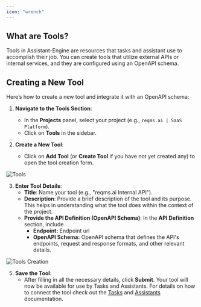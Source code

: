 ```yaml
---
icon: "wrench"
---
```


## **What are Tools?**

Tools in Assistant-Engine are resources that tasks and assistant use to accomplish their job. You can create tools that utilize external APIs or internal services, and they are configured using an OpenAPI schema.

## **Creating a New Tool**

Here’s how to create a new tool and integrate it with an OpenAPI schema:

1. **Navigate to the Tools Section**:
   - In the **Projects** panel, select your project (e.g., `reqms.ai | SaaS Platform`).
   - Click on **Tools** in the sidebar.

2. **Create a New Tool**:
   - Click on **Add Tool** (or **Create Tool** if you have not yet created any) to open the tool creation form.

<Frame>
  <img src="images/assistant-engine-tools-home.png" alt="Tools"/>
</Frame>

3. **Enter Tool Details**:
   - **Title**: Name your tool (e.g., "reqms.ai Internal API").
   - **Description**: Provide a brief description of the tool and its purpose. This helps in understanding what the tool does within the context of the project.
   - **Provide the API Definition (OpenAPI Schema)**: In the **API Definition** section, include
      - **Endpoint:** Endpoint url
      - **OpenAPI Schema:** OpenAPI schema that defines the API's endpoints, request and response formats, and other relevant details.

<Frame>
  <img src="images/assistant-engine-tools-creation.png" alt="Tools Creation"/>
</Frame>

5. **Save the Tool**:
   - After filling in all the necessary details, click **Submit**. 
    Your tool will now be available for use by Tasks and Assistants. For details on how to connect the tool check out the [Tasks](/docs/Tasks#add-tools) and [Assistants](/docs/Assistants#add-tools) documentation.